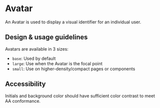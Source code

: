 
<Meta title="Components/Images and Icons/Avatar/Docs" component={Avatar} />

# Avatar

An Avatar is used to display a visual identifier for an individual user.

## Design & usage guidelines

Avatars are available in 3 sizes:

- `base`: Used by default
- `large`: Use when the Avatar is the focal point
- `small`: Use on higher-density/compact pages or components

## Accessibility

Initials and background color should have sufficient color contrast to meet AA
conformance.
